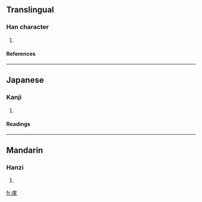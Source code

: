 ==Translingual==
===Han character===
{{Han char|rn=53|rad=广|as=08|sn=11|four=0029<sub>8</sub>|canj=戈木人人 (IDOO)}}
# {{defn|Han|sort=广08}}
====References====
{{Han ref|kx=0347.040|dkj=09357|dj=0657.140|hdz=20887.020|uh=5EB2|ud=24242|bh=D54A|bd=54602}}
----
==Japanese==
===Kanji===
{{ja-kanji|grade=|rs=广08}}
# {{defn|Japanese}} 
====Readings====
{{ja-readings|on=[[らい]] (rai)|kun=[[いへ]] (ihe)}}
----
==Mandarin==
===Hanzi===
{{cmn-hanzi|pin=[[lái]] ([[lai2]])|wg=lai<sup>2</sup>}}
# {{defn|Mandarin}}

[[fr:庲]]